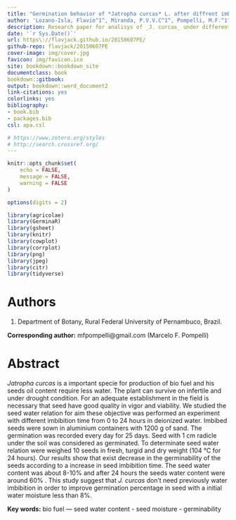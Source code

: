 ```yaml
---
title: "Germination behavior of *Jatropha curcas* L. after diffrent imbibition times"
author: 'Lozano-Isla, Flavio^1^, Miranda, P.V.V.C^1^, Pompelli, M.F.^1^*'
description: Research paper for analisys of _J. curcas_ under different imbibition times
date: '`r Sys.Date()`'
url: https\://flavjack.github.io/20150607PE/
github-repo: flavjack/20150607PE
cover-image: img/cover.jpg
favicon: img/favicon.ico
site: bookdown::bookdown_site
documentclass: book
bookdown::gitbook:
output: bookdown::word_document2
link-citations: yes
colorlinks: yes
bibliography: 
- book.bib
- packages.bib
csl: apa.csl

# https://www.zotero.org/styles
# http://search.crossref.org/
---
```


<!-- Journal of Seed Science revista para formato -->

```r

knitr::opts_chunk$set(
	echo = FALSE,
	message = FALSE,
	warning = FALSE
)

options(digits = 2)

library(agricolae)
library(GerminaR)
library(gsheet)
library(knitr)
library(cowplot)
library(corrplot)
library(png)
library(jpeg)
library(citr)
library(tidyverse)


```

# Authors {-}

1. Department of Botany, Rural Federal University of Pernambuco, Brazil.

**Corresponding author:** mfpompelli@gmail.com (Marcelo F. Pompelli)


# Abstract {-}

*Jatropha curcas* is a important specie for production of bio fuel and his seeds oil content  require less water. The plant can survive on infertile and under drought condition. For an adequate establishment in the field is necessary that seed have good quality in vigor and viability. We studied the seed water relation for aim these objective was performed an experiment with different imbibition time from 0 to 24 hours in deionized water. Imbibed seeds were sown in aluminium containers with 1200 g of sand. The germination was recorded every day for 25 days. Seed with 1 cm radicle under the soil was considered as germinated. To determinate seed water relation were weighed 10 seeds in fresh, turgid and dry weight (104 °C for 24 hours). Our results show that exist decrease in the germinability of the seeds according to a increase in seed imbibition time. The seed water content was about 8-10% and after 24 hours the seeds water content were around 60% . This study suggest that *J. curcas* don’t need previously water imbibition in order to improve germination percentage in seed with a initial water moisture less than 8%.

**Key words:** bio fuel — seed water content - seed moisture - germinability




